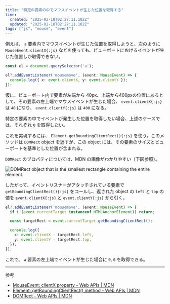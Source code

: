 ```yaml
---
title: "特定の要素の中でマウスイベントが生じた位置を取得する"
time:
  created: "2025-02-18T02:27:11.102Z"
  updated: "2025-02-18T02:27:11.102Z"
tags: ["js", "mouse", "event"]
---
```


例えば、 `a` 要素内でマウスイベントが生じた位置を取得しようと、次のように `MouseEvent.clientX{:js}` などを使っても、ビューポートにおけるイベントが生じた位置しか取得できない。

```ts title="TypeScript"
const el = document.querySelector('a');

el?.addEventListener('mousemove', (event: MouseEvent) => {
  console.log({ x: event.clientX, y: event.clientY });
});
```

仮に、ビューポート内で要素が左端から 40px、上端から400pxの位置にあるとして、その要素の左上端でマウスイベントが生じた場合、 `event.clientX{:js}` は `40` になり、 `event.clientY{:js}` は `400` になる。

特定の要素の中でイベントが発生した位置を取得したい場合、上述のケースでは、それぞれ `0` を取得したい。

これを実現するには、 `Element.getBoundingClientRect(){:js}` を使う。このメソッドは `DOMRect` object を返すが、この object には、その要素のサイズとビューポートを基準とした位置が含まれる。

`DOMRect` のプロパティについては、MDN の画像がわかりやすい（下図参照）。

<Image className="rounded-none" src="https://developer.mozilla.org/en-US/docs/Web/API/Element/getBoundingClientRect/element-box-diagram.png" alt="DOMRect object that is the smallest rectangle containing the entire element." caption="Element: getBoundingClientRect() method - Web APIs | MDN" />

したがって、イベントリスナーがアタッチされている要素で `getBoundingClientRect(){:js}` をコールし、返された object の `left` と `top` の値を `event.clientX{:js}` と `event.clientY{:js}` から引く。

```ts title="TypeScript"
el?.addEventListener('mousemove', (event: MouseEvent) => {
  if (!(event.currentTarget instanceof HTMLAnchorElement)) return;

  const targetRect = event.currentTarget.getBoundingClientRect();

  console.log({
    x: event.clientX - targetRect.left,
    y: event.clientY - targetRect.top,
  });
});
```

これで、 `a` 要素の左上端でイベントが生じた場合に `0`, `0` を取得できる。

---

参考

- [MouseEvent: clientX property - Web APIs | MDN](https://developer.mozilla.org/en-US/docs/Web/API/MouseEvent/clientX)
- [Element: getBoundingClientRect() method - Web APIs | MDN](https://developer.mozilla.org/en-US/docs/Web/API/Element/getBoundingClientRect)
- [DOMRect - Web APIs | MDN](https://developer.mozilla.org/en-US/docs/Web/API/DOMRect)
